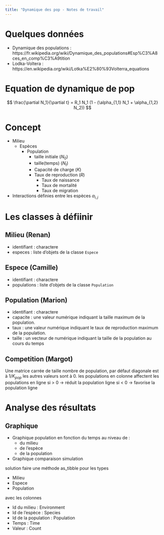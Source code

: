 ```yaml
---
title: "Dynamique des pop - Notes de travail"
---
```


# Quelques données 

- Dynamique des populations : https://fr.wikipedia.org/wiki/Dynamique_des_populations#Esp%C3%A8ces_en_comp%C3%A9tition
- Lodka-Voltera : https://en.wikipedia.org/wiki/Lotka%E2%80%93Volterra_equations 

# Equation de dynamique de pop
$$
\frac{\partial N_1}{\partial t} = R_1 N_1 (1 - (\alpha_{1,1} N_1 + \alpha_{1,2} N_2))
$$

# Concept 

- Milieu
  + Espèces
    + Population
        - taille initiale ($N_0$)
        - taille(temps)  ($N_t$)
        - Capacité de charge ($K$)
        - Taux de reproduction ($R$)
          - Taux de naissance
          - Taux de mortalité
          - Taux de migration
          
- Interactions définies entre les espèces $\alpha_{i,j}$

# Les classes à défiinir

## Milieu (Renan)

- identifiant : charactere
- especes : liste d'objets de la classe `Espece`

## Espece (Camille)

- identifiant : charactere
- populations : liste d'objets de la classe `Population`

## Population (Marion)

- identifiant : charactere
- capacite : une valeur numérique indiquant la taille 
             maximum de la population.
- taux : une valeur numérique indiquant le taux de reproduction 
             maximum de la population.
- taille : un vecteur de numérique indiquant la taille
           de la population au cours du temps

## Competition (Margot)

Une matrice carrée de taille nombre de population, 
par défaut diagonale est à $1/K_{pop}$ les autres valeurs sont à 0.
les populations en colonne affectent les populations en ligne
si > 0 -> réduit la population ligne
si < 0 -> favorise la population ligne

# Analyse des résultats

## Graphique

- Graphique population en fonction du temps au niveau de :
   + du milieu
   + de l'espèce
   + de la population
   
- Graphique comparaison simulation

solution faire une méthode as_tibble pour les types

- Milieu
- Espece
- Population

avec les colonnes

- Id du milieu        : Environment
- Id de l'espèce      : Species
- Id de la population : Population
- Temps               : Time
- Valeur              : Count









